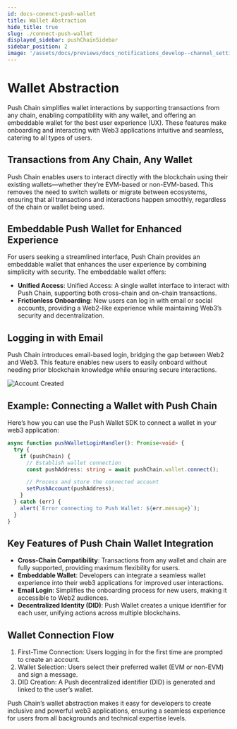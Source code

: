 ```yaml
---
id: docs-conenct-push-wallet
title: Wallet Abstraction
hide_title: true
slug: ./connect-push-wallet
displayed_sidebar: pushChainSidebar
sidebar_position: 2
image: '/assets/docs/previews/docs_notifications_develop--channel_settings.png'
---
```


# Wallet Abstraction

Push Chain simplifies wallet interactions by supporting transactions from any chain, enabling compatibility with any wallet, and offering an embeddable wallet for the best user experience (UX). These features make onboarding and interacting with Web3 applications intuitive and seamless, catering to all types of users.

<head>
  <title>{`Wallet Abstraction | Push Chain | Push Documentation`}</title>
</head>

## Transactions from Any Chain, Any Wallet

Push Chain enables users to interact directly with the blockchain using their existing wallets—whether they’re EVM-based or non-EVM-based. This removes the need to switch wallets or migrate between ecosystems, ensuring that all transactions and interactions happen smoothly, regardless of the chain or wallet being used.

## Embeddable Push Wallet for Enhanced Experience

For users seeking a streamlined interface, Push Chain provides an embeddable wallet that enhances the user experience by combining simplicity with security. The embeddable wallet offers:

- **Unified Access**: Unified Access: A single wallet interface to interact with Push Chain, supporting both cross-chain and on-chain transactions.
- **Frictionless Onboarding**: New users can log in with email or social accounts, providing a Web2-like experience while maintaining Web3’s security and decentralization.

## Logging in with Email

Push Chain introduces email-based login, bridging the gap between Web2 and Web3. This feature enables new users to easily onboard without needing prior blockchain knowledge while ensuring secure interactions.

![Account Created](../images/connect-wallet.gif)

## Example: Connecting a Wallet with Push Chain

Here’s how you can use the Push Wallet SDK to connect a wallet in your web3 application:

```typescript
async function pushWalletLoginHandler(): Promise<void> {
  try {
    if (pushChain) {
      // Establish wallet connection
      const pushAddress: string = await pushChain.wallet.connect();

      // Process and store the connected account
      setPushAccount(pushAddress);
    }
  } catch (err) {
    alert(`Error connecting to Push Wallet: ${err.message}`);
  }
}
```

## Key Features of Push Chain Wallet Integration

- **Cross-Chain Compatibility**: Transactions from any wallet and chain are fully supported, providing maximum flexibility for users.
- **Embeddable Wallet**: Developers can integrate a seamless wallet experience into their web3 applications for improved user interactions.
- **Email Login**: Simplifies the onboarding process for new users, making it accessible to Web2 audiences.
- **Decentralized Identity (DID)**: Push Wallet creates a unique identifier for each user, unifying actions across multiple blockchains.

## Wallet Connection Flow

1.	First-Time Connection: Users logging in for the first time are prompted to create an account.
2.	Wallet Selection: Users select their preferred wallet (EVM or non-EVM) and sign a message.
3.	DID Creation: A Push decentralized identifier (DID) is generated and linked to the user’s wallet.

Push Chain’s wallet abstraction makes it easy for developers to create inclusive and powerful web3 applications, ensuring a seamless experience for users from all backgrounds and technical expertise levels.

